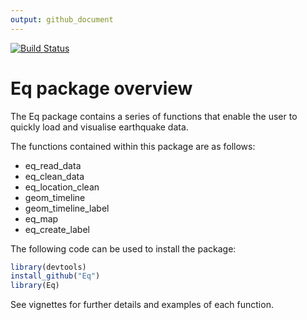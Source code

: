 ```yaml
---
output: github_document
---
```


[![Build Status](https://travis-ci.org/drsmd23/Eq.svg?branch=master)](https://travis-ci.org/drsmd23/Eq)

# Eq package overview

The Eq package contains a series of functions that enable the user to quickly load and visualise earthquake data. 

The functions contained within this package are as follows:

* eq_read_data
* eq_clean_data
* eq_location_clean
* geom_timeline
* geom_timeline_label
* eq_map
* eq_create_label

The following code can be used to install the package:

```r
library(devtools)
install_github("Eq")
library(Eq)
```

See vignettes for further details and examples of each function.